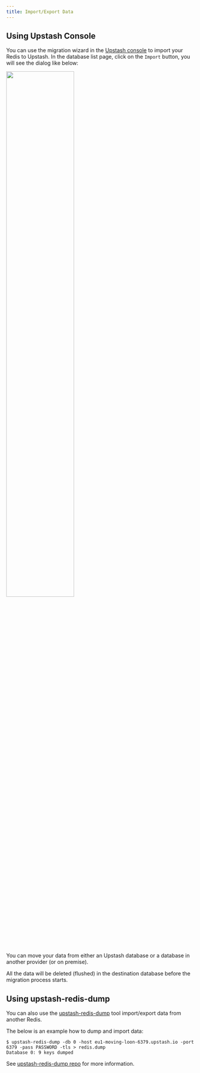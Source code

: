 ```yaml
---
title: Import/Export Data
---
```


## Using Upstash Console

You can use the migration wizard in the [Upstash console](https://console.upstash.com) to import your Redis to Upstash. In the database list page, click on the `Import` button, you will see the dialog like below:

<Frame>
    <Frame>
        <img src="/img/import/import.png" class="ss" width="60%" />
    </Frame>
</Frame>

You can move your data from either an Upstash database or a database in another provider (or on premise).

<Info>
    All the data will be deleted (flushed) in the destination database before
    the migration process starts.
</Info>

## Using upstash-redis-dump

You can also use the [upstash-redis-dump](https://github.com/upstash/upstash-redis-dump) tool import/export data from another Redis.

The below is an example how to dump and import data:

```shell
$ upstash-redis-dump -db 0 -host eu1-moving-loon-6379.upstash.io -port 6379 -pass PASSWORD -tls > redis.dump
Database 0: 9 keys dumped
```

See [upstash-redis-dump repo](https://github.com/upstash/upstash-redis-dump) for more information.
